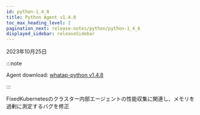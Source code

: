 ```yaml
---
id: python-1_4_8
title: Python Agent v1.4.8
toc_max_heading_level: 2
pagination_next: release-notes/python/python-1_4_6
displayed_sidebar: releaseSidebar
---
```


2023年10月25日

:::note

Agent download: [whatap-python v1.4.8](https://pypi.org/project/whatap-python/1.4.8/)

:::

<p><Status>Fixed</Status>Kubernetesのクラスター内部エージェントの性能収集に関連し、メモリを過剰に測定するバグを修正</p>
